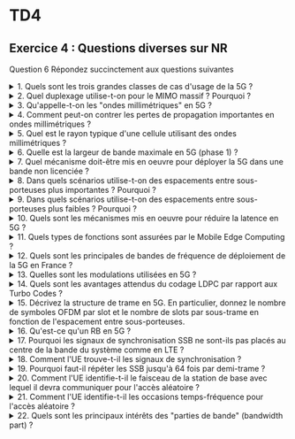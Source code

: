 # TD4

## Exercice 4 : Questions diverses sur NR

Question 6 Répondez succinctement aux questions suivantes

<details>
<summary>1. Quels sont les trois grandes classes de cas d'usage de la 5G ?</summary>

- eMBB : evolved Mobile Broadband
- URLLC : Ultra Reliable Low Latency
- Communications, mMTC : Massive Machine Type Communications

</details>

<details>
<summary>2. Quel duplexage utilise-t-on pour le MIMO massif ? Pourquoi ?</summary>

TDD pour pouvoir estimer plus facilement le canal

</details>


<details>
<summary>3. Qu'appelle-t-on les "ondes millimétriques" en 5G ?</summary>

Les fréquences porteuses entre 22 et 52 GHz.

</details>


<details>
<summary>4. Comment peut-on contrer les pertes de propagation importantes en ondes millimétriques ?</summary>

En augmentant le nombre d'antennes et en effectuant de la formation de faisceaux (beamforming).

</details>


<details>
<summary>5. Quel est le rayon typique d'une cellule utilisant des ondes millimétriques ?</summary>

200m

</details>

<details>
<summary>6. Quelle est la largeur de bande maximale en 5G (phase 1) ?</summary>

- 400 MHz en mmW
- 100 MHZ dans la bande 3.5-6 GHZ

</details>


<details>
<summary>7. Quel mécanisme doit-être mis en oeuvre pour déployer la 5G dans une bande non licenciée ?</summary>

- Channel Clear Assessment
- Listen-Before-Talk

</details>

<details>
<summary>8. Dans quels scénarios utilise-t-on des espacements entre sous-porteuses plus importantes ? Pourquoi ?</summary>

- URLLC car on veut des symbole de courte durée (latence)
- eMBB car on utilise de larges bande et on veut une taille de FFT raisonnable
- mmW car on utilise de larges bandes et que l'interférence entre sous-porteuses augmente avec la fréquence porteuse.

</details>

<details>
<summary>9. Dans quels scénarios utilise-t-on des espacements entre sous-porteuses plus faibles ? Pourquoi ?</summary>

- mMTC small SCS,car on veut une meilleure couverture, fréquences en dessous de 6 GHz car les bandes sont plus petites et les cellules plus grandes (plus d'interférence entre symboles, donc un préfixe cyclique plus grand).
- fréquences basses (sous 6GHz): samll SCS, bonne couverture (donc étalement du canal)

</details>


<details>
<summary>10. Quels sont les mécanismes mis en oeuvre pour réduire la latence en 5G ?</summary>

- TDD dynamique
- pas de relations temporelles fixes (par exemple la place du PDCCH n'est pas fixe)
- TTI réduit
- ACK dans le même slot que la transmission de données
- préemption des ressources par le trafic critique.
- self contained slot
- D2D

</details>

<details>
<summary>11. Quels types de fonctions sont assurées par le Mobile Edge Computing ?</summary>

- Traitement du signal (par ex. MIMO, network MIMO)
- Applications avec calculs intensifs ou nécessitant beaucoup de mémoire
- Éventuellement mise en cache de contenus populaires

</details>

<details>
<summary>12. Quels sont les principales de bandes de fréquence de déploiement de la 5G en France ?</summary>

- 700 MHz
- 3.5 GHz
- refarming:
  - 1800 MHZ
  - 2100 MHZ
  - 2600 MHZ
- plus tard 26 GHz

</details>

<details>
<summary>13. Quelles sont les modulations utilisées en 5G ?</summary>

- $\frac{π}{2}$-BPSK
- QPSK
- 16-QAM
- 64-QAM
- 256-QAM.

</details>

<details>
<summary>14. Quels sont les avantages attendus du codage LDPC par rapport aux Turbo Codes ?</summary>

Meilleures performances à taux de codage élevé, moindre complexité d'encodage et de décodage, décodage parallélisable et donc avec un délai plus faible.

</details>

<details>
<summary>15. Décrivez la structure de trame en 5G. En particulier, donnez le nombre de symboles OFDM par slot et le nombre de slots par sous-trame en fonction de l'espacement entre sous-porteuses.</summary>

- 1 trame (10ms) = 10 sous-trames (1ms).
- 1 sous-trame = 1 slot (15kHz), 2 slots (30kHz), 4 slots (60kHz), 8 slots (120kHz), 16 slots (240 kHz).
- 1 slot = 14 symboles OFDM.

</details>

<details>
<summary>16. Qu'est-ce qu'un RB en 5G ?</summary>

1RB = 12 sous-porteuses

</details>

<details>
<summary>17. Pourquoi les signaux de synchronisation SSB ne sont-ils pas placés au centre de la bande du système comme en LTE ?</summary>

On veut pouvoir "confiner" un terminal dans une sous-partie de la bande.

</details>

<details>
<summary>18. Comment l'UE trouve-t-il les signaux de synchronisation ?</summary>

Il parcourt un ensemble de fréquences possibles espacées de 1.44MHz (synchronization raster).

</details>

<details>
<summary>19. Pourquoi faut-il répéter les SSB jusqu'à 64 fois par demi-trame ?</summary>

Chaque faisceau diffuse son propre SSB.

</details>


<details>
<summary>20. Comment l'UE identifie-t-il le faisceau de la station de base avec lequel il devra communiquer pour l'accès aléatoire ?</summary>

Il effectue les mesures pour chacun de ses propres faisceaux, choisit le SSB qui fournit la plus grande puissance, il note l'index du SSB faisceau dans le MIB.

</details>

<details>
<summary>21. Comment l'UE identifie-t-il les occasions temps-fréquence pour l'accès aléatoire ?</summary>

Un SIB lui indique les occasions à utiliser en fonction de l'index SIB du faisceau détecté au moment de la synchronisation.

</details>

<details>
<summary>22. Quels sont les principaux intérêts des "parties de bande" (bandwidth part) ?</summary>

Permettre à un terminal de n'utiliser qu'une partie de la bande :
- parce que son trafic est faible (IoT)
- pour économiser son énergie
- services différenciés (BWP1: SCS1, BWP2: SCS2)
- parce qu'il n'est pas capable de décoder toute la bande
- rétro compabilité et "forward compatibility"

</details>

